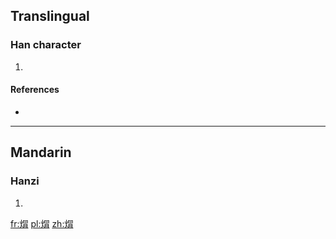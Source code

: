 ==Translingual==

===Han character===
{{Han char|rn=86|rad=火|as=08|sn=12|four=96827|canj=FAB}}

# {{defn|Han|sort=火08}}

====References====
* {{Han ref|kx=0674.100|dkj=19124|hdz=32209.060|uh=7128|ud=28968|bh=DA63|bd=55907}}

----

==Mandarin==

===Hanzi===
{{cmn-hanzi|pin=[[fèng]] ([[feng4]])|wg=feng<sup>4</sup>}}

# {{defn|lang=cmn|sort=火08}}

[[fr:焨]]
[[pl:焨]]
[[zh:焨]]